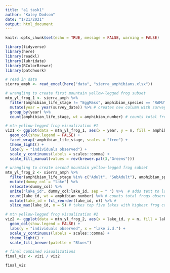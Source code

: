 ```yaml
---
title: "a1 task1"
author: "Kaley Dodson"
date: "1/21/2021"
output: html_document
---
```


```r
knitr::opts_chunk$set(echo = TRUE, message = FALSE, warning = FALSE)

library(tidyverse)
library(here)
library(readxl)
library(lubridate)
library(RColorBrewer)
library(patchwork)
```

```r
# read in data
sierra_amph <- read_excel(here("data", "sierra_amphibians.xlsx")) 
```

```r
# wrangling to create first mountain yellow-legged frog subset
mtn_yl_frog_1 <- sierra_amph %>% 
  filter(amphibian_life_stage != "EggMass", amphibian_species == "RAMU") %>% # keeps only observations for MYL frogs in all life stages except egg mass
  mutate(year = year(survey_date)) %>% # creates new column with survey year
  group_by(year) %>% 
  count(amphibian_life_stage, wt = amphibian_number) # counts total frogs observed each year by life stage

```

```r
# mtn yellow-legged frog visualization #1
viz1 <- ggplot(data = mtn_yl_frog_1, aes(x = year, y = n, fill = amphibian_life_stage)) +
  geom_col(show.legend = FALSE) +
  facet_wrap(~amphibian_life_stage, scales = "free") +
  theme_light() +
  labs(y = "individuals observed") +
  scale_y_continuous(labels = scales::comma) +
  scale_fill_manual(values = rev(brewer.pal(3,"Greens")))

```

```r
# wrangling to create second mountain yellow-legged frog subset
mtn_yl_frog_2 <- sierra_amph %>% 
  filter(amphibian_life_stage %in% c("Adult", "SubAdult"), amphibian_species == "RAMU") %>% # retains observations for only adult and subadult mountain yellow-legged frogs
  mutate(dummy_col = "lake") %>% 
  relocate(dummy_col) %>% 
  unite("lake_id", dummy_col:lake_id, sep = " ") %>%  # adds text to lake id number for reordering
  count(lake_id, wt = amphibian_number) %>% # counts total frogs observed in each lake
  mutate(lake_id = fct_reorder(lake_id, n)) %>% # 
  slice_max(lake_id, n = 5) # takes top five lakes with highest frog counts

```

```r
# mtn yellow-legged frog visualization #2
viz2 <- ggplot(data = mtn_yl_frog_2, aes(x = lake_id, y = n, fill = lake_id)) +
  geom_col(show.legend = FALSE) +
  labs(y = "individuals observed", x = "lake i.d.") +
  scale_y_continuous(labels = scales::comma) +
  theme_light() +
  scale_fill_brewer(palette = "Blues")

```

```r
# final combined visualizations
final_viz <- viz1 / viz2

final_viz

```

